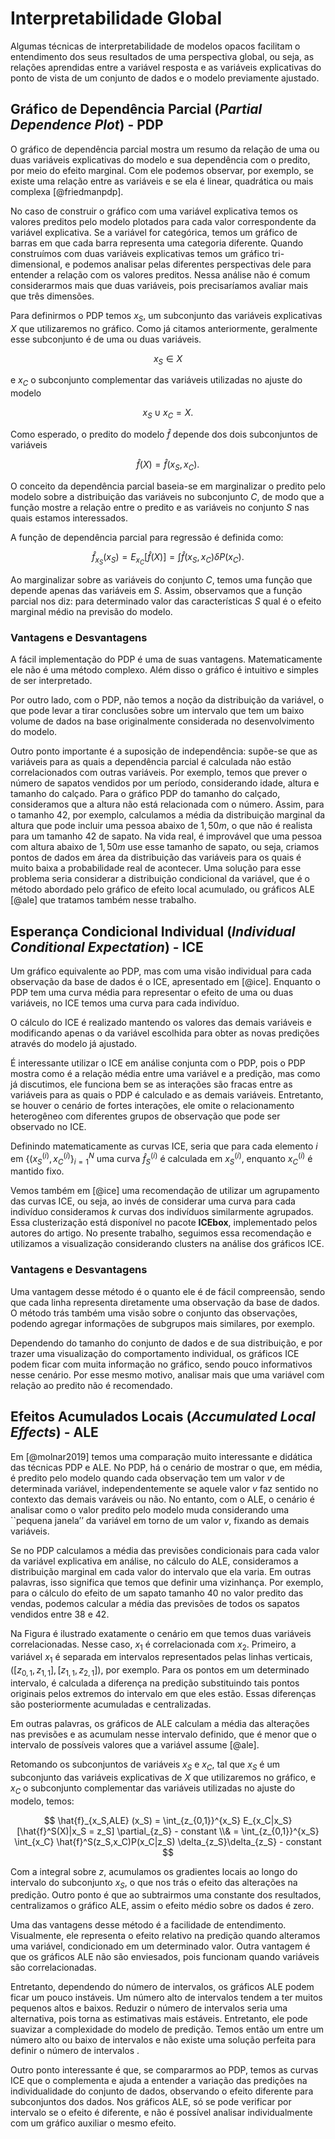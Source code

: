 # Interpretabilidade Global {#interpglobal}


Algumas técnicas de interpretabilidade de modelos opacos facilitam o entendimento dos seus resultados de uma perspectiva global, ou seja, as relações aprendidas entre a variável resposta e as variáveis explicativas do ponto de vista de um conjunto de dados e o modelo previamente ajustado.


## Gráfico de Dependência Parcial (_Partial Dependence Plot_) - PDP

O gráfico de dependência parcial mostra um resumo da relação de uma ou duas variáveis explicativas do modelo e sua dependência com o predito, por meio do efeito marginal. Com ele podemos observar, por exemplo, se existe uma relação entre as variáveis e se ela é linear, quadrática ou mais complexa [@friedmanpdp].

No caso de construir o gráfico com uma variável explicativa temos os valores preditos pelo modelo plotados para cada valor correspondente da variável explicativa. Se a variável for categórica, temos um gráfico de barras em que cada barra representa uma categoria diferente. Quando construímos com duas variáveis explicativas temos um gráfico tri-dimensional, e podemos analisar pelas diferentes perspectivas dele para entender a relação com os valores preditos.  Nessa análise não é comum considerarmos mais que duas variáveis, pois precisaríamos avaliar mais que três dimensões.

Para definirmos o PDP temos $x_S$, um subconjunto das variáveis explicativas $X$ que utilizaremos no gráfico. Como já citamos anteriormente, geralmente esse subconjunto é de uma ou duas variáveis.

$$x_S \in X$$

e $x_C$ o subconjunto complementar das variáveis utilizadas no ajuste do modelo 

$$x_S \cup x_C= X.$$

Como esperado, o predito do modelo $\hat{f}$ depende dos dois subconjuntos de variáveis

$$\hat{f}(X) = \hat{f}(x_S, x_C).$$

O conceito da dependência parcial baseia-se em marginalizar o predito pelo modelo sobre a distribuição das variáveis no subconjunto $C$, de modo que a função mostre a relação entre o predito e as variáveis no conjunto $S$ nas quais estamos interessados.

A função de dependência parcial para regressão é definida como:

$$\hat{f}_{x_S} (x_S) = E_{x_C }[\hat{f}(X)] = \int \hat{f}(x_S,x_C) \delta P(x_C) .$$

Ao marginalizar sobre as variáveis do conjunto $C$, temos uma função que depende apenas das variáveis em $S$. Assim, observamos que a função parcial nos diz: para determinado valor das características $S$ qual é o efeito marginal médio na previsão do modelo.
 


### Vantagens e Desvantagens

A fácil implementação do PDP é uma de suas vantagens. Matematicamente ele não é uma método complexo. Além disso o gráfico é intuitivo e simples de ser interpretado. 

Por outro lado, com o PDP, não temos a noção da distribuição da variável, o que pode levar a tirar conclusões sobre um intervalo que tem um baixo volume de dados na base originalmente considerada no desenvolvimento do modelo.

Outro ponto importante é a suposição de independência: supõe-se que as variáveis para as quais a dependência parcial é calculada não estão correlacionados com outras variáveis. Por exemplo, temos que prever o número de sapatos vendidos por um período, considerando idade, altura e tamanho do calçado. Para o gráfico PDP do tamanho do calçado, consideramos que a altura não está relacionada com o número. Assim, para o tamanho $42$, por exemplo, calculamos a média da distribuição marginal da altura que pode incluir uma pessoa abaixo de $1,50 m$, o que não é realista para um tamanho $42$ de sapato. Na vida real, é improvável que uma pessoa com altura abaixo de $1,50 m$ use esse tamanho de sapato, ou seja, criamos pontos de dados em área da distribuição das variáveis para os quais é muito baixa a probabilidade real de acontecer. Uma solução para esse problema seria considerar a distribuição condicional da variável, que é o método abordado pelo gráfico de efeito local acumulado, ou gráficos ALE [@ale] que tratamos também nesse trabalho.


## Esperança Condicional Individual (_Individual Conditional Expectation_) - ICE

Um gráfico equivalente ao PDP, mas com uma visão individual para cada observação da base de dados é o ICE, apresentado em [@ice]. Enquanto o PDP tem uma curva média para representar o efeito de uma ou duas variáveis, no ICE temos uma curva para cada indivíduo. 

O cálculo do ICE é realizado mantendo os valores das demais variáveis e modificando apenas o da variável escolhida para obter as novas predições através do modelo já ajustado.

É interessante utilizar o ICE em análise conjunta com o PDP, pois o PDP mostra como é a relação média entre uma variável e a predição, mas como já discutimos, ele funciona bem se as interações são fracas entre as variáveis para as quais o PDP é calculado e as demais variáveis. Entretanto, se houver o cenário de fortes interações, ele omite o relacionamento heterogêneo com diferentes grupos de observação que pode ser observado no ICE.

Definindo matematicamente as curvas ICE, seria que para cada elemento $i$ em $\{(x_S^{(i)},x_C^{(i)}\}_{i=1}^N$ uma curva $\hat{f}_S^{(i)}$ é calculada em $x_S^{(i)}$, enquanto $x_C^{(i)}$ é mantido fixo.

Vemos também em [@ice] uma recomendação de utilizar um agrupamento das curvas ICE, ou seja, ao invés de considerar uma curva para cada indivíduo consideramos $k$ curvas dos indivíduos similarmente agrupados. Essa clusterização está disponível no pacote **ICEbox**, implementado pelos autores do artigo. No presente trabalho, seguimos essa recomendação e utilizamos a visualização considerando clusters na análise dos gráficos ICE.



### Vantagens e Desvantagens

Uma vantagem desse método é o quanto ele é de fácil compreensão, sendo que cada linha representa diretamente uma observação da base de dados. O método trás também uma visão sobre o conjunto das observações, podendo agregar informações de subgrupos mais similares, por exemplo.

Dependendo do tamanho do conjunto de dados e de sua distribuição, e por trazer uma visualização do comportamento individual, os gráficos ICE podem ficar com muita informação no gráfico, sendo pouco informativos nesse cenário. Por esse mesmo motivo, analisar mais que uma variável com relação ao predito não é recomendado.



## Efeitos Acumulados Locais (_Accumulated Local Effects_) - ALE 

Em [@molnar2019] temos uma comparação muito interessante e didática das técnicas PDP e ALE. No PDP, há o cenário de mostrar o que, em média, é predito pelo modelo quando cada observação tem um valor $v$ de determinada variável, independentemente se aquele valor $v$ faz sentido no contexto das demais varáveis ou não. No entanto, com o ALE, o cenário é analisar como o valor predito pelo modelo muda considerando uma ``pequena janela'' da variável em torno de um valor $v$, fixando as demais variáveis.

Se no PDP calculamos a média das previsões condicionais para cada valor da variável explicativa em análise, no cálculo do ALE, consideramos a distribuição marginal em cada valor do intervalo que ela varia. Em outras palavras, isso significa que temos que definir uma vizinhança. Por exemplo, para o cálculo do efeito de um sapato tamanho $40$ no valor predito das vendas, podemos calcular a média das previsões de todos os sapatos vendidos entre $38$ e $42$.

\begin{figure}[ht]
\centering
\includegraphics[width=.6\textwidth]{ale_exp.png}
\caption{Explicação do ALE. Imagem de \cite{molnar2019}.}
\label{fig:imagem_ale}
\centering
\end{figure}

Na Figura \ref{fig:imagem_ale} é ilustrado exatamente o cenário em que temos duas variáveis correlacionadas. Nesse caso, $x_1$ é correlacionada com $x_2$. Primeiro, a variável $x_1$ é separada em intervalos representados pelas linhas verticais, $([z_{0,1},z_{1,1}],[z_{1,1},z_{2,1}])$, por exemplo. Para os pontos em um determinado intervalo, é calculada a diferença na predição substituindo tais pontos originais pelos extremos do intervalo em que eles estão. Essas diferenças são posteriormente acumuladas e centralizadas.

Em outras palavras, os gráficos de ALE calculam a média das alterações nas previsões e as acumulam nesse intervalo definido, que é menor que o intervalo de possíveis valores que a variável assume [@ale]. 


Retomando os subconjuntos de variáveis $x_S$ e $x_C$, tal que $x_S$ é um subconjunto das variáveis explicativas de $X$ que utilizaremos no gráfico, e $x_C$ o subconjunto complementar das variáveis utilizadas no ajuste do modelo, temos:

$$ \hat{f}_{x_S,ALE} (x_S)  = \int_{z_{0,1}}^{x_S} E_{x_C|x_S}[\hat{f}^S(X)|x_S = z_S] \partial_{z_S} - constant \\& =  \int_{z_{0,1}}^{x_S} \int_{x_C} \hat{f}^S(z_S,x_C)P(x_C|z_S) \delta_{z_S}\delta_{z_S} - constant $$

Com a integral sobre $z$, acumulamos os gradientes locais ao longo do intervalo do subconjunto $x_S$, o que nos trás o efeito das alterações na predição. Outro ponto é que ao subtrairmos uma constante dos resultados, centralizamos o gráfico ALE, assim o efeito médio sobre os dados é zero.



\subsubsection{Vantagens e Desvantagens}

Uma das vantagens desse método é a facilidade de entendimento. Visualmente, ele representa o efeito relativo na predição quando alteramos uma variável, condicionado em um determinado valor. Outra vantagem é que os gráficos ALE  não são enviesados, pois funcionam quando variáveis são correlacionadas. 

Entretanto, dependendo do número de intervalos, os gráficos ALE podem ficar um pouco instáveis. Um número alto de intervalos tendem a ter muitos pequenos altos e baixos. Reduzir o número de intervalos seria uma alternativa, pois torna as estimativas mais estáveis. Entretanto, ele pode suavizar a complexidade do modelo de predição. Temos então um \textit{trade-off} entre um número alto ou baixo de intervalos e não existe uma solução perfeita para definir o número de intervalos \cite{molnar2019}.

Outro ponto interessante é que, se compararmos ao PDP, temos as curvas ICE que o complementa e ajuda a entender a variação das predições na individualidade do conjunto de dados, observando o efeito diferente para subconjuntos dos dados. Nos gráficos ALE, só se pode verificar por intervalo se o efeito é diferente, e não é possível analisar individualmente com um gráfico auxiliar o mesmo efeito.

